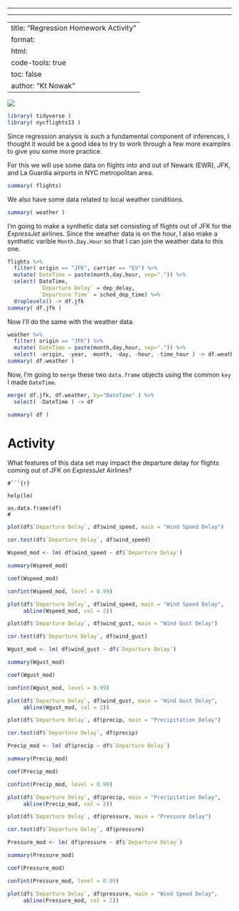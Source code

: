 ------------------------------------------------------------------------

------------------------------------------------------------------------

---
title: "Regression Homework Activity"
format: 
  html:
    code-tools: true
    toc: false
author: "Kt Nowak"
---

![](media/models.png)

```r
library( tidyverse )
library( nycflights13 )
```

Since regression analysis is such a fundamental component of inferences, I thought it would be a good idea to try to work through a few more examples to give you some more practice.

For this we will use some data on flights into and out of Newark (EWR), JFK, and La Guardia airports in NYC metropolitan area.

```r
summary( flights) 
```

We also have some data related to local weather conditions.

```r
summary( weather )
```

I'm going to make a synthetic data set consisting of flights out of JFK for the *ExpressJet* airlines. Since the weather data is on the hour, I also make a synthetic varible `Month.Day.Hour` so that I can join the weather data to this one.

```r
flights %>%
  filter( origin == "JFK", carrier == "EV") %>%
  mutate( DateTime = paste(month,day,hour, sep=".")) %>%
  select( DateTime, 
          `Departure Delay` = dep_delay,
          `Departure Time` = sched_dep_time) %>%
  droplevels() -> df.jfk 
summary( df.jfk )
```

Now I'll do the same with the weather data.

```r
weather %>%
  filter( origin == "JFK") %>% 
  mutate( DateTime = paste(month,day,hour, sep=".")) %>%
  select( -origin, -year, -month, -day, -hour, -time_hour ) -> df.weather 
summary( df.weather )
```

Now, I'm going to `merge` these two `data.frame` objects using the common `key` I made `DateTime`.

```r
merge( df.jfk, df.weather, by="DateTime" ) %>%
  select( -DateTime ) -> df 

summary( df )
```

# Activity

What features of this data set may impact the departure delay for flights coming out of JFK on *ExpressJet* Airlines?


```
#```{r}

help(lm)

as.data.frame(df)
#
```
```r

plot(df$`Departure Delay`, df$wind_speed, main = "Wind Speed Delay")

cor.test(df$`Departure Delay`, df$wind_speed)

Wspeed_mod <- lm( df$wind_speed ~ df$`Departure Delay`)

summary(Wspeed_mod)

coef(Wspeed_mod)

confint(Wspeed_mod, level = 0.99)

plot(df$`Departure Delay`, df$wind_speed, main = "Wind Speed Delay",
     abline(Wspeed_mod, col = 2))
```
```r
plot(df$`Departure Delay`, df$wind_gust, main = "Wind Gust Delay")

cor.test(df$`Departure Delay`, df$wind_gust)

Wgust_mod <- lm( df$wind_gust ~ df$`Departure Delay`)

summary(Wgust_mod)

coef(Wgust_mod)

confint(Wgust_mod, level = 0.99)

plot(df$`Departure Delay`, df$wind_gust, main = "Wind Gust Delay",
     abline(Wgust_mod, col = 2))
```
```r
plot(df$`Departure Delay`, df$precip, main = "Precipitation Delay")

cor.test(df$`Departure Delay`, df$precip)

Precip_mod <- lm( df$precip ~ df$`Departure Delay`)

summary(Precip_mod)

coef(Precip_mod)

confint(Precip_mod, level = 0.99)

plot(df$`Departure Delay`, df$precip, main = "Precipitation Delay",
     abline(Precip_mod, col = 2))

```
```r
plot(df$`Departure Delay`, df$pressure, main = "Pressure Delay")

cor.test(df$`Departure Delay`, df$pressure)

Pressure_mod <- lm( df$pressure ~ df$`Departure Delay`)

summary(Pressure_mod)

coef(Pressure_mod)

confint(Pressure_mod, level = 0.99)

plot(df$`Departure Delay`, df$pressure, main = "Wind Speed Delay",
     abline(Pressure_mod, col = 2))

```
